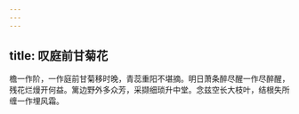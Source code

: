 ```yaml
---
---
---
```

title: 叹庭前甘菊花
---




檐一作阶，一作庭前甘菊移时晚，青蕊重阳不堪摘。明日萧条醉尽醒一作尽醉醒，残花烂熳开何益。篱边野外多众芳，采撷细琐升中堂。念兹空长大枝叶，结根失所缠一作埋风霜。